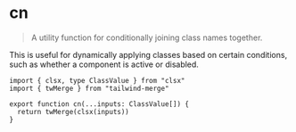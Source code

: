 # cn

> A utility function for conditionally joining class names together. 

This is useful for dynamically applying classes based on certain conditions, such as whether a component is active or disabled.

```tsx
import { clsx, type ClassValue } from "clsx"
import { twMerge } from "tailwind-merge"

export function cn(...inputs: ClassValue[]) {
  return twMerge(clsx(inputs))
}
```